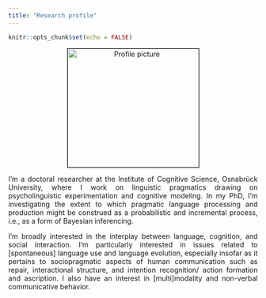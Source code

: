 ```yaml
---
title: "Research profile"
---
```


```r
knitr::opts_chunk$set(echo = FALSE)
```

<style>
body {
  text-align: justify
}

h1 {
  text-align: center;
}

.aligncenter {
    text-align: center
}
</style>

<p class="aligncenter"><img src="images/profile.jpeg" alt="Profile picture" align="middle" style="width:265px;height:240px;border:1px solid black;"></p>

I'm a doctoral researcher at the Institute of Cognitive Science, Osnabrück University, where I work on linguistic pragmatics drawing on psycholinguistic experimentation and cognitive modeling. In my PhD, I'm investigating the extent to which pragmatic language processing and production might be construed as a probabilistic and incremental process, i.e., as a form of Bayesian inferencing.

I’m broadly interested in the interplay between language, cognition, and social interaction. I'm particularly interested in issues related to [spontaneous] language use and language evolution, especially insofar as it pertains to sociopragmatic aspects of human communication such as repair, interactional structure, and intention recognition/ action formation and ascription. I also have an interest in [multi]modality and non-verbal communicative behavior.